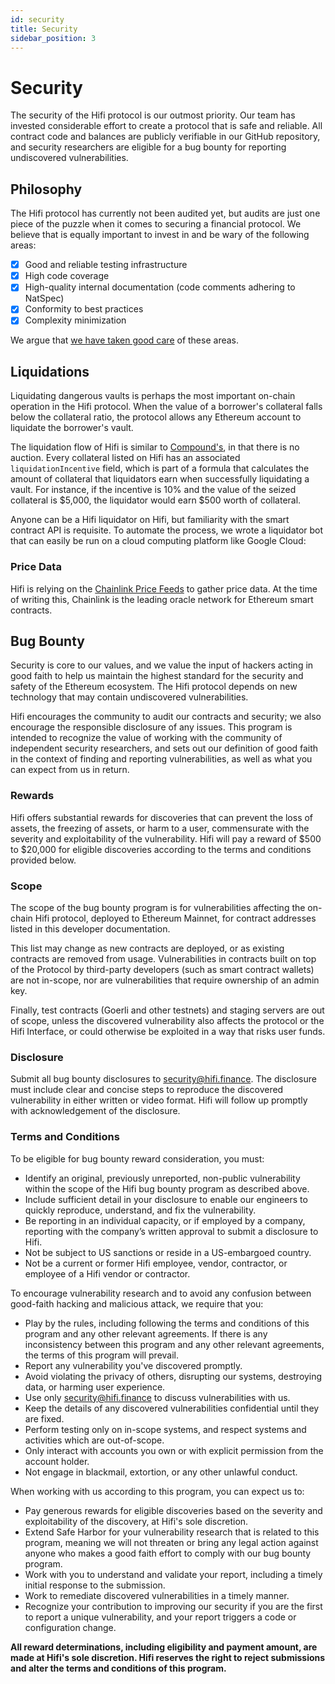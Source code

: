 ```yaml
---
id: security
title: Security
sidebar_position: 3
---
```



# Security

The security of the Hifi protocol is our outmost priority. Our team has invested considerable effort to create a
protocol that is safe and reliable. All contract code and balances are publicly verifiable in our GitHub repository, and
security researchers are eligible for a bug bounty for reporting undiscovered vulnerabilities.

## Philosophy

The Hifi protocol has currently not been audited yet, but audits are just one piece of the puzzle when it comes to securing a
financial protocol. We believe that is equally important to invest in and be wary of the following areas:

- [x] Good and reliable testing infrastructure
- [x] High code coverage
- [x] High-quality internal documentation (code comments adhering to NatSpec)
- [x] Conformity to best practices
- [x] Complexity minimization

We argue that [we have taken good care](https://twitter.com/PaulRBerg/status/1467253180484317186) of these areas.

## Liquidations

Liquidating dangerous vaults is perhaps the most important on-chain operation in the Hifi protocol. When the value of a
borrower's collateral falls below the collateral ratio, the protocol allows any Ethereum account to liquidate the
borrower's vault.

The liquidation flow of Hifi is similar to [Compound's](https://compound.finance/), in that there is no auction. Every
collateral listed on Hifi has an associated `liquidationIncentive` field, which is part of a formula that calculates the
amount of collateral that liquidators earn when successfully liquidating a vault. For instance, if the incentive is 10%
and the value of the seized collateral is $5,000, the liquidator would earn $500 worth of collateral.

Anyone can be a Hifi liquidator on Hifi, but familiarity with the smart contract API is requisite. To automate the
process, we wrote a liquidator bot that can easily be run on a cloud computing platform like Google Cloud:

<LinkPreview
  href="https://github.com/hifi-finance/hifi-liquidator-js"
  icon="github"
  subtitle="GitHub"
  title="GitHub - hifi-finance/hifi-liquidator-js: Utility for automatically liquidating underwater accounts in Hifi"
/>

### Price Data

Hifi is relying on the [Chainlink Price Feeds](https://docs.chain.link/) to gather price data. At the time of writing this, Chainlink is the leading
oracle network for Ethereum smart contracts.

## Bug Bounty

Security is core to our values, and we value the input of hackers acting in good faith to help us maintain the highest
standard for the security and safety of the Ethereum ecosystem. The Hifi protocol depends on new technology that may
contain undiscovered vulnerabilities.

Hifi encourages the community to audit our contracts and security; we also encourage the responsible disclosure of any issues. This program is intended to recognize the value of working with the community of independent security researchers, and sets out our definition of good faith in the context of finding and reporting vulnerabilities, as well as what you can expect from us in return.

### Rewards

Hifi offers substantial rewards for discoveries that can prevent the loss of assets, the freezing of assets, or harm to
a user, commensurate with the severity and exploitability of the vulnerability. Hifi will pay a reward of $500 to
\$20,000 for eligible discoveries according to the terms and conditions provided below.

### Scope

The scope of the bug bounty program is for vulnerabilities affecting the on-chain Hifi protocol, deployed to
Ethereum Mainnet, for contract addresses listed in this developer documentation.

This list may change as new contracts are deployed, or as existing contracts are removed from usage. Vulnerabilities in
contracts built on top of the Protocol by third-party developers (such as smart contract wallets) are not in-scope, nor
are vulnerabilities that require ownership of an admin key.

Finally, test contracts (Goerli and other testnets) and staging servers are out of scope, unless the discovered
vulnerability also affects the protocol or the Hifi Interface, or could otherwise be exploited in a way that risks user
funds.

### Disclosure

Submit all bug bounty disclosures to [security@hifi.finance](mailto:security@hifi.finance). The disclosure must include
clear and concise steps to reproduce the discovered vulnerability in either written or video format. Hifi will follow up
promptly with acknowledgement of the disclosure.

### Terms and Conditions

To be eligible for bug bounty reward consideration, you must:

- Identify an original, previously unreported, non-public vulnerability within the scope of the Hifi bug bounty program as
  described above.
- Include sufficient detail in your disclosure to enable our engineers to quickly reproduce, understand,
  and fix the vulnerability.
- Be reporting in an individual capacity, or if employed by a company, reporting with the company’s written approval to submit a disclosure to Hifi.
- Not be subject to US sanctions or reside in a US-embargoed country.
- Not be a current or former Hifi employee, vendor, contractor, or employee of a Hifi
  vendor or contractor.

To encourage vulnerability research and to avoid any confusion between good-faith hacking and malicious attack, we
require that you:

- Play by the rules, including following the terms and conditions of this program and any other relevant agreements. If there is any inconsistency between this program and any other relevant agreements, the terms of this program will prevail.
- Report any vulnerability you've discovered promptly.
- Avoid violating the privacy of others, disrupting our systems, destroying data, or harming user experience.
- Use only [security@hifi.finance](mailto:security@hifi.finance) to discuss vulnerabilities with us.
- Keep the details of any discovered vulnerabilities confidential until they are fixed.
- Perform testing only on in-scope systems, and respect systems and activities which are out-of-scope.
- Only interact with accounts you own or with explicit permission from the account holder.
- Not engage in blackmail, extortion, or any other unlawful conduct.

When working with us according to this program, you can expect us to:

- Pay generous rewards for eligible discoveries based on the severity and exploitability of the discovery, at Hifi's sole discretion.
- Extend Safe Harbor for your vulnerability research that is related to this program, meaning we will not threaten or bring any legal action against anyone who makes a good faith effort to comply with our bug bounty program.
- Work with you to understand and validate your report, including a timely initial response to the submission.
- Work to remediate discovered vulnerabilities in a timely manner.
- Recognize your contribution to improving our security if you are the first to report a unique vulnerability, and your
  report triggers a code or configuration change.

**All reward determinations, including eligibility and payment amount, are made at Hifi's sole discretion. Hifi reserves the right to reject submissions and alter the terms and conditions of this program.**
